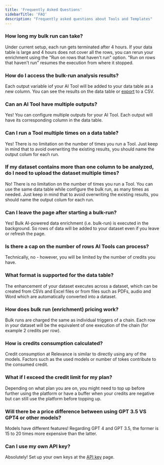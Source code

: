 ```yaml
---
title: 'Frequently Asked Questions'
sidebarTitle: 'FAQ'
description: "Frequently asked questions about Tools and Templates"
---
```


### How long my bulk run can take?
Under current setup, each run gets terminated after 4 hours. If your data table is large and 4 hours does not cover all the rows,
you can rerun your enrichment using the "Run on rows that haven't run" option. "Run on rows that haven't run" resumes the execution 
from where it stopped.

### How do I access the bulk-run analysis results?
Each output variable iof your AI Tool will be added to your data table as a new column.
You can see the results on the data table or [export](/templates/export) to a CSV.

### Can an AI Tool have multiple outputs?
Yes!
You can configure multiple outputs for your AI Tool. Each output will have its corresponding column in the data table.

### Can I run a Tool multiple times on a data table?
Yes!
There is no limitation on the number of times you run a Tool. Just keep in mind that to avoid overwriting the existing results, you
should name the output colum for each run.

### If my dataset contains more than one column to be analyzed, do I need to upload the dataset multiple times?
No!
There is no limitation on the number of times you run a Tool. You can use the same data table while configure the bulk run, as many
times as needed.
Just keep in mind that to avoid overwriting the existing results, you should name the output colum for each run.

### Can I leave the page after starting a bulk-run?
Yes!
Bulk AI-powered data enrichment (i.e. bulk-run) is executed in the background. So rows of data will be added to your dataset even
if you leave or refresh the page.

### Is there a cap on the number of rows AI Tools can process?
Technically, no - however, you will be limited by the number of credits you have.

### What format is supported for the data table?
The enhancement of your dataset executes across a dataset, which can be created from CSVs and Excel files or from files 
such as PDFs, audio and Word which are automatically converted into a dataset.

### How does bulk run (enrichment) pricing work?
Bulk runs are charged the same as individual triggers of a chain. Each row in your dataset will be the equivalent of one execution 
of the chain (for example 2 credits per row).

### How is credits consumption calculated?
Credit consumption at Relevance is similar to directly using any of the models. Factors such as the used models or number of tokes contribute
to the consumed credit.

### What if I exceed the credit limit for my plan?
Depending on what plan you are on, you might need to top up before further using the platform or have a buffer when your credits are negative but can 
still use the platform before topping up.

### Will there be a price difference between using GPT 3.5 VS GPT4 or other models?
Models have different features!
Regarding GPT 4 and GPT 3.5, the former is 15 to 20 times more expensive than the latter.

### Can I use my own API key?
Absolutely!
Set up your own keys at the [API key](/get-started/key-concepts/api-keys) page.
